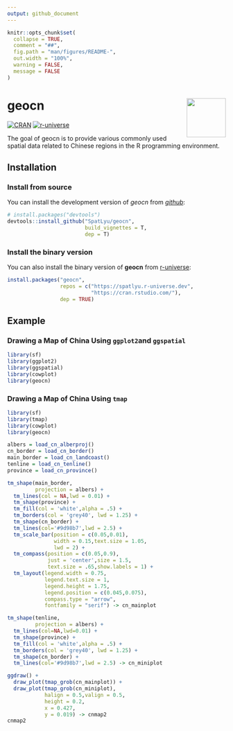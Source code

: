 ```yaml
---
output: github_document
---
```


<!-- README.md is generated from README.Rmd. Please edit that file -->

```r
knitr::opts_chunk$set(
  collapse = TRUE,
  comment = "##",
  fig.path = "man/figures/README-",
  out.width = "100%",
  warning = FALSE,
  message = FALSE
)
```

# geocn <img src="man/figures/logo.png" align="right" height="90"/>

<!-- badges: start -->

[![CRAN](https://www.r-pkg.org/badges/version/geocn)](https://CRAN.R-project.org/package=geocn)
[![r-universe](https://spatlyu.r-universe.dev/badges/geocn)](https://spatlyu.r-universe.dev/geocn)

<!-- badges: end -->

The goal of geocn is to provide various commonly used spatial data related to Chinese regions in the R programming environment.

## Installation

### Install from source

You can install the development version of *geocn* from [*github*](https://github.com/SpatLyu/geocn):

``` r
# install.packages("devtools")
devtools::install_github("SpatLyu/geocn",
                         build_vignettes = T,
                         dep = T)
```

### Install the binary version

You can also install the binary version of **geocn** from [r-universe](https://spatlyu.r-universe.dev/geocn):

``` r
install.packages("geocn", 
                 repos = c("https://spatlyu.r-universe.dev",
                           "https://cran.rstudio.com/"),
                 dep = TRUE)
```

## Example

### Drawing a Map of China Using `ggplot2`and `ggspatial`

```r
library(sf)
library(ggplot2)
library(ggspatial)
library(cowplot)
library(geocn)
```

### Drawing a Map of China Using `tmap`

```r
library(sf)
library(tmap)
library(cowplot)
library(geocn)

albers = load_cn_alberproj()
cn_border = load_cn_border()
main_border = load_cn_landcoast()
tenline = load_cn_tenline()
province = load_cn_province()

tm_shape(main_border,
         projection = albers) +
  tm_lines(col = NA,lwd = 0.01) +
  tm_shape(province) +
  tm_fill(col = 'white',alpha = .5) +
  tm_borders(col = 'grey40', lwd = 1.25) +
  tm_shape(cn_border) +
  tm_lines(col='#9d98b7',lwd = 2.5) +
  tm_scale_bar(position = c(0.05,0.01),
               width = 0.15,text.size = 1.05,
               lwd = 2) +
  tm_compass(position = c(0.05,0.9),
             just = 'center',size = 1.5,
             text.size = .65,show.labels = 1) +
  tm_layout(legend.width = 0.75,
            legend.text.size = 1,
            legend.height = 1.75,
            legend.position = c(0.045,0.075),
            compass.type = "arrow",
            fontfamily = "serif") -> cn_mainplot

tm_shape(tenline,
         projection = albers) +
  tm_lines(col=NA,lwd=0.01) +
  tm_shape(province) +
  tm_fill(col = 'white',alpha = .5) +
  tm_borders(col = 'grey40', lwd = 1.25) +
  tm_shape(cn_border) +
  tm_lines(col='#9d98b7',lwd = 2.5) -> cn_miniplot

ggdraw() +
  draw_plot(tmap_grob(cn_mainplot)) +
  draw_plot(tmap_grob(cn_miniplot),
            halign = 0.5,valign = 0.5,
            height = 0.2,
            x = 0.427,
            y = 0.019) -> cnmap2
cnmap2
```

